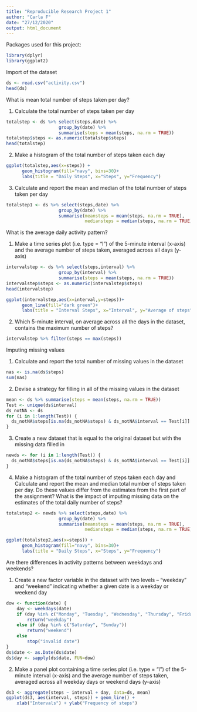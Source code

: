 ---
title: "Reproducible Research Project 1"
author: "Carla F"
date: "27/12/2020"
output: html_document
---
Packages used for this project:

```{r}
library(dplyr)
library(ggplot2)
```

Import of the dataset

```{r, echo=TRUE}
ds <- read.csv("activity.csv")
head(ds)
```

What is mean total number of steps taken per day?

1. Calculate the total number of steps taken per day

```{r, echo=TRUE}
totalstep <- ds %>% select(steps,date) %>%
                    group_by(date) %>%
                    summarise(steps = mean(steps, na.rm = TRUE))
totalstep$steps <- as.numeric(totalstep$steps)
head(totalstep)
```
2. Make a histogram of the total number of steps taken each day

```{r, echo=TRUE}
ggplot(totalstep,aes(x=steps)) + 
      geom_histogram(fill="navy", bins=30)+
      labs(title = "Daily Steps", x="Steps", y="Frequency")
```

3. Calculate and report the mean and median of the total number of steps taken per day

```{r, echo=TRUE}
totalstep1 <- ds %>% select(steps,date) %>%
                    group_by(date) %>%
                    summarise(meansteps = mean(steps, na.rm = TRUE),
                              mediansteps = median(steps, na.rm = TRUE))

```

What is the average daily activity pattern?

1.  Make a time series plot (i.e. \color{red}{\verb|type = "l"|}type = "l") of the 5-minute interval (x-axis) and the average number of steps taken, averaged across all days (y-axis)

```{r, echo=TRUE}
intervalstep <- ds %>% select(steps,interval) %>%
                    group_by(interval) %>%
                    summarise(steps = mean(steps, na.rm = TRUE))
intervalstep$steps <- as.numeric(intervalstep$steps)
head(intervalstep)

ggplot(intervalstep,aes(x=interval,y=steps))+
      geom_line(fill="dark green")+
      labs(title = "Interval Steps", x="Interval", y="Average of steps")

```


2.  Which 5-minute interval, on average across all the days in the dataset, contains the maximum number of steps?

```{r, echo=TRUE}
intervalstep %>% filter(steps == max(steps))
```


Imputing missing values

1.  Calculate and report the total number of missing values in the dataset

```{r, echo=TRUE}
nas <- is.na(ds$steps)
sum(nas)
```


2.  Devise a strategy for filling in all of the missing values in the dataset

```{r, echo=TRUE}
mean <- ds %>% summarise(steps = mean(steps, na.rm = TRUE))
Test <- unique(ds$interval)
ds_notNA <- ds
for (i in 1:length(Test)) {
  ds_notNA$steps[is.na(ds_notNA$steps) & ds_notNA$interval == Test[i]] <- mean[i,2]
}
```


3.  Create a new dataset that is equal to the original dataset but with the missing data filled in

```{r, echo=TRUE}
newds <- for (i in 1:length(Test)) {
  ds_notNA$steps[is.na(ds_notNA$steps) & ds_notNA$interval == Test[i]] <- mean[i,2]
}
```


4.  Make a histogram of the total number of steps taken each day and Calculate and report the mean and median total number of steps taken per day. Do these values differ from the estimates from the first part of the assignment? What is the impact of imputing missing data on the estimates of the total daily number of steps?

```{r, echo=TRUE}
totalstep2 <- newds %>% select(steps,date) %>%
                    group_by(date) %>%
                    summarise(meansteps = mean(steps, na.rm = TRUE),
                              mediansteps = median(steps, na.rm = TRUE))

ggplot(totalstep2,aes(x=steps)) + 
      geom_histogram(fill="navy", bins=30)+
      labs(title = "Daily Steps", x="Steps", y="Frequency")
```

Are there differences in activity patterns between weekdays and weekends?

1.  Create a new factor variable in the dataset with two levels – “weekday” and “weekend” indicating whether a given date is a weekday or weekend day

```{r, echo=TRUE}
dow <- function(date) {
    day <- weekdays(date)
    if (day %in% c("Monday", "Tuesday", "Wednesday", "Thursday", "Friday"))
        return("weekday")
    else if (day %in% c("Saturday", "Sunday"))
        return("weekend")
    else
        stop("invalid date")
}
ds$date <- as.Date(ds$date)
ds$day <- sapply(ds$date, FUN=dow)
```


2.  Make a panel plot containing a time series plot (i.e. \color{red}{\verb|type = "l"|}type = "l") of the 5-minute interval (x-axis) and the average number of steps taken, averaged across all weekday days or weekend days (y-axis)

```{r, echo=TRUE}
ds3 <- aggregate(steps ~ interval + day, data=ds, mean)
ggplot(ds3, aes(interval, steps)) + geom_line() +
    xlab("Intervals") + ylab("Frequency of steps")
```













